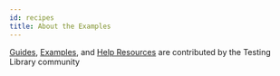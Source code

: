 ```yaml
---
id: recipes
title: About the Examples
---
```


[Guides](./guide-disappearance), [Examples](./example-codesandbox), and
[Help Resources](./learning) are contributed by the Testing Library community
